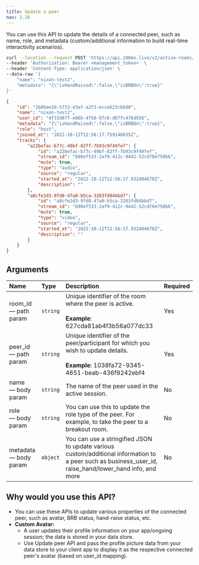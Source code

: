 ```yaml
---
title: Update a peer
nav: 2.26
---
```


You can use this API to update the details of a connected peer, such as name, role, and metadata (custom/additional information to build real-time interactivity scenarios).

<PostRequest title="https://api.100ms.live/v2/active-rooms/<room_id>/peers/<peer_id>" />
<Request id="req-0">

```bash
curl --location --request POST 'https://api.100ms.live/v2/active-rooms/<room_id>/peers/<peer_id>' \
--header 'Authorization: Bearer <management_token>' \
--header 'Content-Type: application/json' \
--data-raw '{
    "name": "nixon-test2",
    "metadata": "{\"isHandRaised\":false,\"isBRBOn\":true}"
}'
```

</Request>
<ResponseBox id="res-0" status="200 OK">

```json
{
    "id": "2b8bee10-5733-43af-a2f3-ecce623cbb90",
    "name": "nixon-test2",
    "user_id": "4f33d87f-e86b-4f58-97c6-d07fc476d936",
    "metadata": "{\"isHandRaised\":false,\"isBRBOn\":true}",
    "role": "host",
    "joined_at": "2022-10-12T12:56:17.759148635Z",
    "tracks": {
        "a22befac-b77c-49bf-82ff-7b93c9f49fef": {
            "id": "a22befac-b77c-49bf-82ff-7b93c9f49fef",
            "stream_id": "b90ef533-2af9-412c-9442-52cd70e758b6",
            "mute": true,
            "type": "audio",
            "source": "regular",
            "started_at": "2022-10-12T12:56:17.932404678Z",
            "description": ""
        },
        "a8cfe2d3-9fd8-47a0-b5ca-3203fd84bbd7": {
            "id": "a8cfe2d3-9fd8-47a0-b5ca-3203fd84bbd7",
            "stream_id": "b90ef533-2af9-412c-9442-52cd70e758b6",
            "mute": true,
            "type": "video",
            "source": "regular",
            "started_at": "2022-10-12T12:56:17.932404678Z",
            "description": ""
        }
    }
}
```

</ResponseBox>

## Arguments

| Name                        | Type     | Description                                                                                                                                             | Required |
| :-------------------------- | :------- | :------------------------------------------------------------------------------------------------------------------------------------------------------ | :------- |
| room_id <br/> — path param  | `string` | Unique identifier of the room where the peer is active. <br/><br/>**Example**: 627cda81ab4f3b56a077dc33                                                 | Yes      |
| peer_id <br/> — path param  | `string` | Unique identifier of the peer/participant for which you wish to update details. <br/><br/>**Example**: 1038fa72-9345-4651-beab-436f9242ebf4             | Yes      |
| name <br/> — body param     | `string` | The name of the peer used in the active session.                                                                                                        | No       |
| role <br/> — body param     | `string` | You can use this to update the role type of the peer. For example, to take the peer to a breakout room.                                                 | No       |
| metadata <br/> — body param | `object` | You can use a stringified JSON to update various custom/additional information to a peer such as business_user_id, raise_hand/lower_hand info, and more | No       |

## Why would you use this API?

-   You can use these APIs to update various properties of the connected peer, such as avatar, BRB status, hand-raise status, etc.
-   **Custom Avatar:**
    -   A user updates their profile information on your app/ongoing session; the data is stored in your data store.
    -   Use Update peer API and pass the profile picture data from your data store to your client app to display it as the respective connected peer's avatar (based on user_id mapping).
